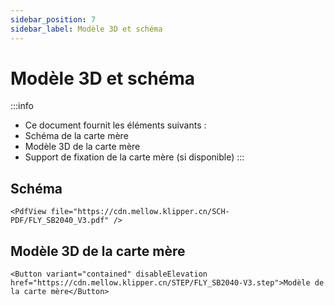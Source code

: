 ```yaml
---
sidebar_position: 7
sidebar_label: Modèle 3D et schéma
---
```




# Modèle 3D et schéma


:::info
* Ce document fournit les éléments suivants :
* Schéma de la carte mère
* Modèle 3D de la carte mère
* Support de fixation de la carte mère (si disponible)
:::

## Schéma

    <PdfView file="https://cdn.mellow.klipper.cn/SCH-PDF/FLY_SB2040_V3.pdf" />


## Modèle 3D de la carte mère

    <Button variant="contained" disableElevation href="https://cdn.mellow.klipper.cn/STEP/FLY_SB2040-V3.step">Modèle de la carte mère</Button>

